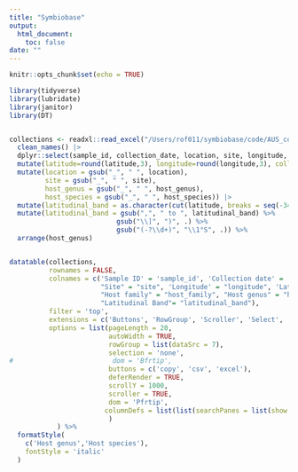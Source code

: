 ```yaml
---
title: "Symbiobase"
output: 
  html_document:
    toc: false
date: ""
---
```


```r
knitr::opts_chunk$set(echo = TRUE)
```

<style>
/* Set a custom width for the main content */
.main-container {
  max-width: 1200px; /* Adjust the width as needed */
  margin: 0 auto;   /* Center the content */
}
</style>

```r

library(tidyverse)
library(lubridate)
library(janitor)
library(DT)


collections <- readxl::read_excel("/Users/rof011/symbiobase/code/AUS_collections_merged.xlsx") |>
  clean_names() |>
  dplyr::select(sample_id, collection_date, location, site, longitude, latitude, host_family, host_genus, host_species) |> 
  mutate(latitude=round(latitude,3), longitude=round(longitude,3), collection_date=ymd(collection_date)) |> 
  mutate(location = gsub("_", " ", location),
         site = gsub("_", " ", site),
         host_genus = gsub("_", " ", host_genus),
         host_species = gsub("_", " ", host_species)) |> 
  mutate(latitudinal_band = as.character(cut(latitude, breaks = seq(-34, -13, by = 1), include.lowest = TRUE))) %>%
  mutate(latitudinal_band = gsub(",", " to ", latitudinal_band) %>%
                           gsub("\\]", ")", .) %>%
                           gsub("(-?\\d+)", "\\1°S", .)) %>%
  arrange(host_genus)


datatable(collections,  
          rownames = FALSE, 
          colnames = c('Sample ID' = 'sample_id', 'Collection date' = 'collection_date', 'Location' = 'location', 
                       "Site" = "site", 'Longitude' = "longitude", 'Latitude' = 'latitude', 
                       "Host family" = "host_family", "Host genus" = "host_genus", "Host species" = "host_species", 
                       "Latitudinal Band"= "latitudinal_band"),
          filter = 'top', 
          extensions = c('Buttons', 'RowGroup', 'Scroller', 'Select', 'SearchPanes'), 
          options = list(pageLength = 20, 
                         autoWidth = TRUE,
                         rowGroup = list(dataSrc = 7),
                         selection = 'none',
#                         dom = 'Bfrtip',
                         buttons = c('copy', 'csv', 'excel'),
                         deferRender = TRUE,
                         scrollY = 1000,
                         scroller = TRUE,
                         dom = 'Pfrtip', 
                        columnDefs = list(list(searchPanes = list(show = FALSE), targets = c(1,2,4,5,6)))
                         )
            ) %>%
  formatStyle(
    c('Host genus','Host species'),
    fontStyle = 'italic'
  )

```
